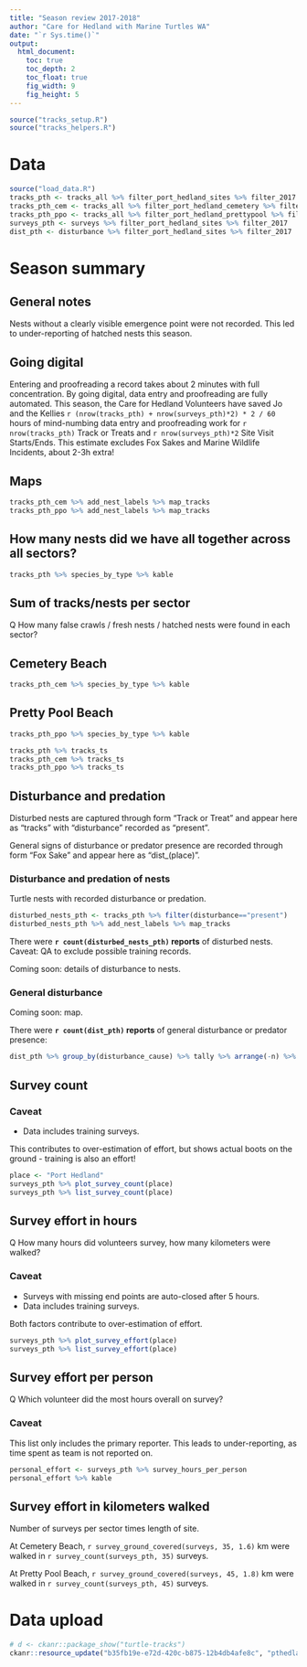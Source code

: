 ```yaml
---
title: "Season review 2017-2018"
author: "Care for Hedland with Marine Turtles WA"
date: "`r Sys.time()`"
output:
  html_document:
    toc: true
    toc_depth: 2
    toc_float: true
    fig_width: 9
    fig_height: 5
---
```


```r
source("tracks_setup.R")
source("tracks_helpers.R")
```

# Data
```r
source("load_data.R")
tracks_pth <- tracks_all %>% filter_port_hedland_sites %>% filter_2017
tracks_pth_cem <- tracks_all %>% filter_port_hedland_cemetery %>% filter_2017
tracks_pth_ppo <- tracks_all %>% filter_port_hedland_prettypool %>% filter_2017
surveys_pth <- surveys %>% filter_port_hedland_sites %>% filter_2017
dist_pth <- disturbance %>% filter_port_hedland_sites %>% filter_2017
```

# Season summary

## General notes
Nests without a clearly visible emergence point were not recorded.
This led to under-reporting of hatched nests this season.

## Going digital
Entering and proofreading a record takes about 2 minutes with full concentration.
By going digital, data entry and proofreading are fully automated.
This season, the Care for Hedland Volunteers have saved Jo and the Kellies 
`r (nrow(tracks_pth) + nrow(surveys_pth)*2) * 2 / 60` hours of mind-numbing data entry
and proofreading work for `r nrow(tracks_pth)` Track or Treats and 
`r nrow(surveys_pth)*2` Site Visit Starts/Ends. 
This estimate excludes Fox Sakes and Marine Wildlife Incidents, about 2-3h extra!

## Maps
```r
tracks_pth_cem %>% add_nest_labels %>% map_tracks
tracks_pth_ppo %>% add_nest_labels %>% map_tracks
```
## How many nests did we have all together across all sectors?
```r
tracks_pth %>% species_by_type %>% kable
```

## Sum of tracks/nests per sector
Q How many false crawls / fresh nests / hatched nests were found in each sector?

## Cemetery Beach
```r
tracks_pth_cem %>% species_by_type %>% kable
```

## Pretty Pool Beach
```r
tracks_pth_ppo %>% species_by_type %>% kable
```

```r
tracks_pth %>% tracks_ts
tracks_pth_cem %>% tracks_ts
tracks_pth_ppo %>% tracks_ts
```

## Disturbance and predation
Disturbed nests are captured through form "Track or Treat" and appear here
as "tracks" with "disturbance" recorded as "present".

General signs of disturbance or predator presence are recorded through form 
"Fox Sake" and appear here as "dist_(place)".

### Disturbance and predation of nests
Turtle nests with recorded disturbance or predation.

```r
disturbed_nests_pth <- tracks_pth %>% filter(disturbance=="present")
disturbed_nests_pth %>% add_nest_labels %>% map_tracks
```

There were **`r count(disturbed_nests_pth)` reports** of disturbed nests. Caveat: QA to exclude possible training records.

Coming soon: details of disturbance to nests.

### General disturbance
Coming soon: map.

There were **`r count(dist_pth)` reports** of general disturbance or predator presence:

```r
dist_pth %>% group_by(disturbance_cause) %>% tally %>% arrange(-n) %>% kable
```

## Survey count

### Caveat
* Data includes training surveys.

This contributes to over-estimation of effort, but shows actual boots on the 
ground - training is also an effort!

```r
place <- "Port Hedland"
surveys_pth %>% plot_survey_count(place)
surveys_pth %>% list_survey_count(place)
```

## Survey effort in hours
Q How many hours did volunteers survey, how many kilometers were walked?

### Caveat
* Surveys with missing end points are auto-closed after 5 hours. 
* Data includes training surveys.

Both factors contribute to over-estimation of effort.

```r
surveys_pth %>% plot_survey_effort(place)
surveys_pth %>% list_survey_effort(place)
```

## Survey effort per person
Q Which volunteer did the most hours overall on survey?

### Caveat
This list only includes the primary reporter. This leads to under-reporting, as time spent
as team is not reported on.

```r
personal_effort <- surveys_pth %>% survey_hours_per_person
personal_effort %>% kable
```

## Survey effort in kilometers walked
Number of surveys per sector times length of site.

At Cemetery Beach, `r survey_ground_covered(surveys, 35, 1.6)` km were walked 
in `r survey_count(surveys_pth, 35)` surveys.

At Pretty Pool Beach, `r survey_ground_covered(surveys, 45, 1.8)` km were walked 
in `r survey_count(surveys_pth, 45)` surveys.

# Data upload

```r
# d <- ckanr::package_show("turtle-tracks")
ckanr::resource_update("b35fb19e-e72d-420c-b875-12b4db4afe8c", "pthedland_2017-18.html")

```
